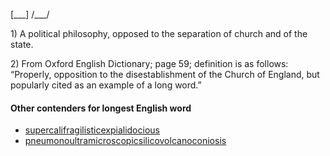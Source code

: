 [___] /___/


1) A political philosophy, opposed to the separation of church and of the state.

2) From Oxford English Dictionary;  page 59; definition is as follows: “Properly, opposition to the disestablishment of the Church of England, but popularly cited as an example of a long word.”

====Other contenders for longest English word====
*[[supercalifragilisticexpialidocious]] 
*[[pneumonoultramicroscopicsilicovolcanoconiosis]]
